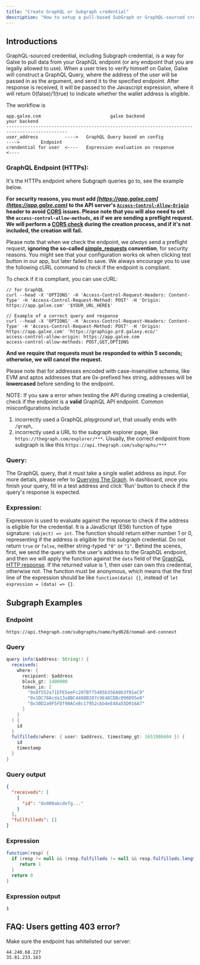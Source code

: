```yaml
---
title: "Create GraphQL or Subgraph credential"
description: "How to setup a pull-based SubGraph or GraphQL-sourced credential"
---
```


## Introductions[](#introductions "Direct link to heading")

GraphQL-sourced credential, including Subgraph credential, is a way for Galxe to pull data from your GraphQL endpoint (or any endpoint that you are legally allowed to use). When a user tries to verify himself on Galxe, Galxe will construct a GraphQL Query, where the address of the user will be passed in as the argument, and send it to the specified endpoint. After response is received, it will be passed to the Javascript expression, where it will return 0(false)/1(true) to indicate whether the wallet address is eligible.

The workflow is

```
app.galxe.com                          galxe backend                                 your backend
---------------------------------------------------------------------------------------------
user_address          ---->   GraphQL Query based on config             ---->        Endpoint
crendential for user  <----   Expression evaluation on response         <----

```

### GraphQL Endpoint (HTTPs):[](#graphql-endpoint-https "Direct link to heading")

It's the HTTPs endpoint where Subgraph queries go to, see the example below.

**For security reasons, you must add _[https://app.galxe.com](https://app.galxe.com)_ to the API server's [`Access-Control-Allow-Origin`](https://developer.mozilla.org/en-US/docs/Web/HTTP/Headers/Access-Control-Allow-Origin) header to avoid [CORS](https://developer.mozilla.org/en-US/docs/Web/HTTP/CORS) issues. Please note that you will also need to set the `access-control-allow-methods`, as if we are sending a preflight request. We will perform a [CORS check](https://developer.mozilla.org/en-US/docs/Web/HTTP/Methods/OPTIONS#preflighted%5Frequests%5Fin%5Fcors) during the creation process, and if it's not included, the creation will fail.**

Please note that when we check the endpoint, we _always_ send a preflight request, **ignoring the so-called [simple_requests](https://developer.mozilla.org/en-US/docs/Web/HTTP/CORS#simple_requests) convention**, for security reasons. You might see that your configuration works ok when clicking test button in our app, but later failed to save. We always encourage you to use the following cURL command to check if the endpoint is compliant.

To check if it is compliant, you can use cURL:

```
// for GraphQL
curl --head -X 'OPTIONS' -H 'Access-Control-Request-Headers: Content-Type' -H 'Access-Control-Request-Method: POST' -H 'Origin: https://app.galxe.com' '$YOUR_URL_HERE$'

// Example of a correct query and response
curl --head -X 'OPTIONS' -H 'Access-Control-Request-Headers: Content-Type' -H 'Access-Control-Request-Method: POST' -H 'Origin: https://app.galxe.com' 'https://graphigo.prd.galaxy.eco/'
access-control-allow-origin: https://app.galxe.com
access-control-allow-methods: POST,GET,OPTIONS
```

**And we require that requests must be responded to within 5 seconds; otherwise, we will cancel the request.**

Please note that for addresses encoded with case-insensitive schema, like EVM and aptos addresses that are 0x-prefixed hex string, addresses will be **lowercased** before sending to the endpoint.

NOTE: If you saw a error when testing the API during creating a credential, check if the endpoint is a **valid** GraphQL API endpoint. Common misconfigurations include

1. incorrectly used a GraphQL _playground_ url, that usually ends with `/graph`,
2. incorrectly used a URL to the subgraph explorer page, like `https://thegraph.com/explorer/***`. Usually, the correct endpoint from subgraph is like this `https://api.thegraph.com/subgraphs/***`

### Query:[](#query "Direct link to heading")

The GraphQL query, that it must take a single wallet address as input. For more detials, please refer to [Querying The Graph](https://thegraph.com/docs/en/querying/querying-the-graph/). In dashboard, once you finish your query, fill in a test address and click 'Run' button to check if the query's response is expected.

### Expression:[](#expression "Direct link to heading")

Expression is used to evaluate against the reponse to check if the address is eligible for the credential. It is a JavaScript (ES6) function of type signature: `(object) => int`. The function should return either number 1 or 0, representing if the address is eligible for this subgraph credential. Do not return `true` or `false`, neither string-typed `"0"` or `"1"`. Behind the scenes, first, we send the query with the user's address to the GraphQL endpoint, and then we will apply the function against the `data` field of the [GraphQL HTTP response](https://graphql.org/learn/serving-over-http/#response). If the returned value is 1, then user can own this credential, otherwise not. The function must be anonymous, which means that the first line of the expression should be like `function(data) {}`, instead of `let expression = (data) => {}`.

## Subgraph Examples[](#subgraph-examples "Direct link to heading")

### Endpoint[](#endpoint "Direct link to heading")

```
https://api.thegraph.com/subgraphs/name/hyd628/nomad-and-connext

```

### Query[](#query-1 "Direct link to heading")

```java
query info($address: String!) {
  receiveds(
    where: {
      recipient: $address
      block_gt: 1400000
      token_in: [
        "0x8f552a71EFE5eeFc207Bf75485b356A0b3f01eC9"
        "0x1DC78Acda13a8BC4408B207c9E48CDBc096D95e0"
        "0x30D2a9F5FDf90ACe8c17952cbb4eE48a55D916A7"
      ]
    }
  ) {
    id
  }
  fulfilleds(where: { user: $address, timestamp_gt: 1651986604 }) {
    id
    timestamp
  }
}

```

### Query output[](#query-output "Direct link to heading")

```json
{
  "receiveds": [
    {
      "id": "0x000abcdefg..."
    }
  ],
  "fullfilleds": []
}
```

### Expression[](#expression-1 "Direct link to heading")

```java
function(resp) {
  if (resp != null && (resp.fulfilleds != null && resp.fulfilleds.length > 0 || resp.receiveds != null && resp.receiveds.length > 0)) {
     return 1
  }
  return 0
}

```

### Expression output[](#expression-output "Direct link to heading")

```
1

```

## FAQ: Users getting 403 error?[](#faq-users-getting-403-error "Direct link to heading")

Make sure the endpoint has whitelisted our server:

```
44.240.68.227
35.81.233.163

```
